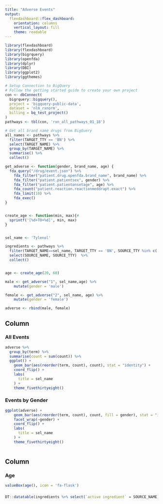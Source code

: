 ```yaml
---
title: "Adverse Events"
output: 
  flexdashboard::flex_dashboard:
    orientation: columns
    vertical_layout: fill
    theme: readable
---
```


```r
library(flexdashboard)
library(flexdashboard)
library(bigrquery)
library(openfda)
library(dplyr)
library(DBI)
library(ggplot2)
library(ggthemes)

# Setup Connection to BigQuery
# Follow the getting started guide to create your own project
con <- dbConnect(
  bigrquery::bigquery(),
  project = 'bigquery-public-data',
  dataset = 'nlm_rxnorm',
  billing = bq_test_project()
)
pathways <- tbl(con, 'rxn_all_pathways_01_18')

# Get all brand name drugs from BigQuery
all_names <- pathways %>% 
  filter(TARGET_TTY == 'BN') %>% 
  select(TARGET_NAME) %>% 
  group_by(TARGET_NAME) %>% 
  summarise() %>% 
  collect()

get_adverse <- function(gender, brand_name, age) {
  fda_query("/drug/event.json") %>%
    fda_filter("patient.drug.openfda.brand_name", brand_name) %>% 
    fda_filter("patient.patientsex", gender) %>% 
    fda_filter("patient.patientonsetage", age) %>% 
    fda_count("patient.reaction.reactionmeddrapt.exact") %>% 
    fda_limit(10) %>% 
    fda_exec()
}


create_age <- function(min, max){#
  sprintf('[%d+TO+%d]', min, max)
}


sel_name <- 'Tylenol'

ingredients <- pathways %>%
  filter(TARGET_NAME==sel_name, TARGET_TTY == 'BN', SOURCE_TTY %in% c('IN', 'SY')) %>% 
  select(SOURCE_NAME, SOURCE_TTY)  %>% 
  collect()


age <- create_age(20, 60)

male <- get_adverse("1", sel_name,age) %>% 
    mutate(gender = 'male')

female <- get_adverse("2", sel_name, age) %>% 
    mutate(gender = 'female')

adverse <- rbind(male, female)

```


Column {data-width=650}
-----------------------------------------------------------------------

### All Events

```r
adverse %>% 
  group_by(term) %>% 
  summarise(count = sum(count)) %>% 
  ggplot() +
    geom_bar(aes(reorder(term, count), count), stat = "identity") +
    coord_flip() +
    labs(
      title = sel_name
    ) +
    theme_fivethirtyeight()
```


### Events by Gender

```r
ggplot(adverse) +
    geom_bar(aes(reorder(term, count), count, fill = gender), stat = "identity") +
    facet_wrap(~gender) +
    coord_flip() +
    labs(
      title = sel_name
    ) +
    theme_fivethirtyeight()
 
```

Column {data-width=350}
-----------------------------------------------------------------------

### Age 

```r
valueBox(age(), icon = 'fa-flask')
```

### {.no-title}

```r
DT::datatable(ingredients %>% select(`active ingredient` = SOURCE_NAME))  
```

